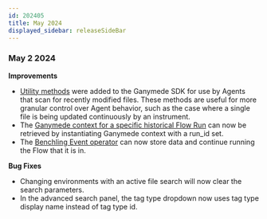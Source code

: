```yaml
---
id: 202405
title: May 2024
displayed_sidebar: releaseSideBar
---
```


### May 2 2024
**Improvements**
- [Utility methods](../api/markdowns/AgentDataModels#file-system-utilities) were added to the Ganymede SDK for use by Agents that scan for recently modified files. These methods are useful for more granular control over Agent behavior, such as the case where a single file is being updated continuously by an instrument.
- The [Ganymede context for a specific historical Flow Run](../api/GanymedeClass#retrieve-ganymedecontext-associated-with-a-specific-run-id) can now be retrieved by instantiating Ganymede context with a run_id set.
- The [Benchling Event operator](../nodes/App/Benchling_Event) can now store data and continue running the Flow that it is in.

**Bug Fixes**
- Changing environments with an active file search will now clear the search parameters.
- In the advanced search panel, the tag type dropdown now uses tag type display name instead of tag type id.